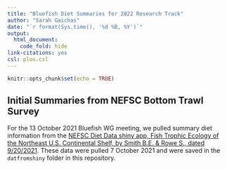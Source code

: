 ```yaml
---
title: "Bluefish Diet Summaries for 2022 Research Track"
author: "Sarah Gaichas"
date: "`r format(Sys.time(), '%d %B, %Y')`"
output:
  html_document:
    code_fold: hide
link-citations: yes
csl: plos.csl
---
```


```r
knitr::opts_chunk$set(echo = TRUE)
```

## Initial Summaries from NEFSC Bottom Trawl Survey

For the 13 October 2021 Bluefish WG meeting, we pulled summary diet information from the [NEFSC Diet Data shiny app, Fish Trophic Ecology of the Northeast U.S. Continental Shelf, by Smith B.E. & Rowe S., dated 9/20/2021](https://fwdp.shinyapps.io/tm2020/). These data were pulled 7 October 2021 and were saved in the `datfromshiny` folder in this repository.

